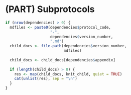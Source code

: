 # (PART) Subprotocols {-} 

```r
if (nrow(dependencies) > 0) {
  mdfiles <- paste0(dependencies$protocol_code,
                    "-", 
                    dependencies$version_number, 
                    ".md")
  child_docs <- file.path(dependencies$version_number,
                          mdfiles)
  
  child_docs <- child_docs[dependencies$appendix]
  
  if (length(child_docs) > 0) {
    res <- map(child_docs, knit_child, quiet = TRUE)
    cat(unlist(res), sep = "\n")
  }
}
```
